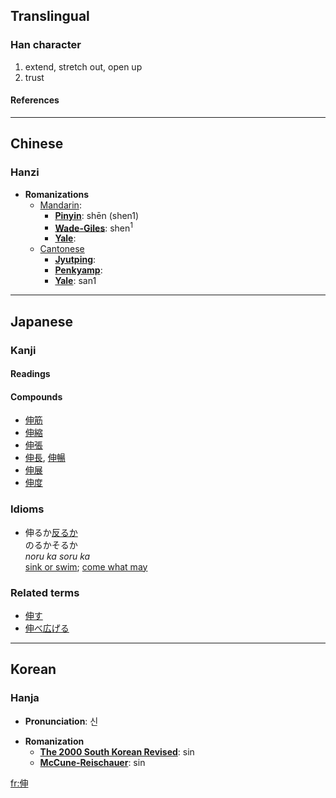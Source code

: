 ==Translingual==
===Han character===
{{Han char|rad=人|as=05|sn=7|four=2520<sub>6</sub>|canj=人中田中 (OLWL)}}
# extend, stretch out, open up
# trust
====References====
{{Han ref|kx=0097.060|dkj=00481|dj=0205.120|hdz=10133.020|uh=4F38|ud=20280|bh=A6F9|bd=42745}}

----
==Chinese==
===Hanzi===

* '''Romanizations'''
** [[Mandarin]]:
*** '''[[Pinyin]]''': shēn (shen1)
*** '''[[Wade-Giles]]''': shen<sup>1</sup>
*** '''[[Yale]]''': 
**[[Cantonese]]
***'''[[Jyutping]]''':
***'''[[Penkyamp]]''': 
***'''[[Yale]]''': san1

----
==Japanese==
===Kanji===
{{ja-kanji|grade=|rs=人05}}
====Readings====
{{ja-readings|on=[[しん]] ([[shin]])|kun=[[のびる]] ([[伸びる]], [[nobiru]]), [[のばす]] ([[伸ばす]], [[nobasu]])}}
====Compounds====
*[[伸筋]]
*[[伸縮]]
*[[伸張]]
*[[伸長]], [[伸暢]]
*[[伸展]]
*[[伸度]]


===Idioms===
*伸るか[[反る]]か<br>のるかそるか<br>''noru ka soru ka''<br>[[sink or swim]]; [[come what may]]


===Related terms===
*[[伸す]]
*[[伸べ広げる]]
----
==Korean==
===Hanja===

* '''Pronunciation''': 신

* '''Romanization'''
** '''[[The 2000 South Korean Revised Romanization|The 2000 South Korean Revised]]''': sin
** '''[[McCune-Reischauer]]''': sin




[[fr:伸]]